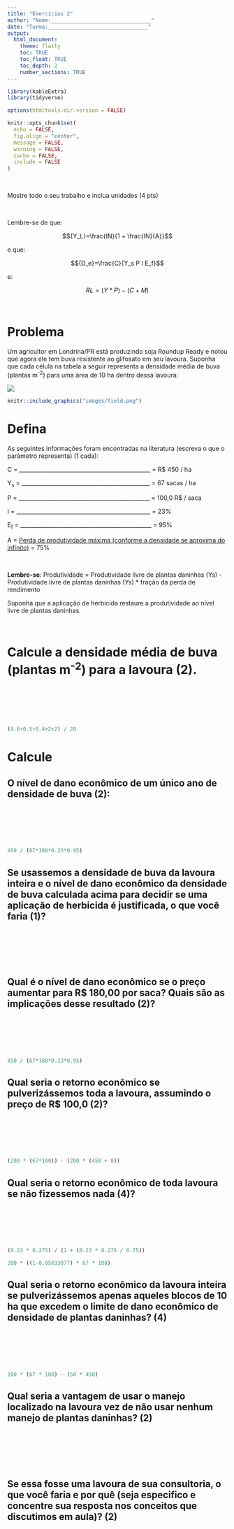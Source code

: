 ```yaml
---
title: "Exercícios 2"
author: "Nome:________________________________"
date: "Turma:________________________________"
output:
  html_document:
    theme: flatly
    toc: TRUE
    toc_float: TRUE
    toc_depth: 2
    number_sections: TRUE
---
```


```r
library(kableExtra)
library(tidyverse)
```


```r
options(htmltools.dir.version = FALSE)

knitr::opts_chunk$set(
  echo = FALSE,
  fig.align = "center",
  message = FALSE,
  warning = FALSE,
  cache = FALSE,
  include = FALSE
)
```



<br>

Mostre todo o seu trabalho e inclua unidades (4 pts)

<br>

Lembre-se de que: 

$${Y_L}=\frac{IN}{1 + \frac{IN}{A}}$$

e que:

$${D_e}=\frac{C}{Y_s P I E_f}$$

e:

$${RL}= (Y * P) - (C + M) $$

<br>

# Problema

Um agricultor em Londrina/PR está produzindo soja Roundup Ready e notou que agora ele tem buva resistente ao glifosato em seu lavoura. Suponha que cada célula na tabela a seguir representa a densidade média de buva (plantas m<sup>-2</sup>) para uma área de 10 ha dentro dessa lavoura:


![](images/field.png)
```r
knitr::include_graphics("images/field.png")
```




# Defina

As seguintes informações foram encontradas na literatura (escreva o que o parâmetro representa) (1 cada):

C = _______________________________________________ = R$ 450 / ha

Y<sub>s</sub> = ______________________________________________ = 67 sacas / ha

P = _______________________________________________ = 100,0 R$ / saca

I = ________________________________________________ = 23%

E<sub>f</sub> = _______________________________________________ = 95%

A = <ins>Perda de produtividade máxima (conforme a densidade se aproxima do infinito)</ins> = 75%

<br>

**Lembre-se**: Produtividade = Produtividade livre de plantas daninhas (Ys) - Produtividade livre de plantas daninhas (Ys) * fração da perda de rendimento 

Suponha que a aplicação de herbicida restaure a produtividade ao nível livre de plantas daninhas.


<br>

# Calcule a densidade média de buva (plantas m<sup>-2</sup>) para a lavoura (2).

<br>

<br>

<br>

```r
(0.6+0.5+0.4+2+2) / 20
```


# Calcule 

## O nível de dano econômico de um único ano de densidade de buva (2):

<br>

<br>

<br>

```r
450 / (67*100*0.23*0.95)
```



## Se usassemos a densidade de buva da lavoura inteira e o nível de dano econômico da densidade de buva calculada acima para decidir se uma aplicação de herbicida é justificada, o que você faria (1)?

<br>

<br>

<br>

## Qual é o nível de dano econômico se o preço aumentar para R$ 180,00 por saca? Quais são as implicações desse resultado (2)?

<br>

<br>

<br>

```r
450 / (67*180*0.23*0.95)
```

## Qual seria o retorno econômico se pulverizássemos toda a lavoura, assumindo o preço de R$ 100,0 (2)?

<br>

<br>

<br>

```r
(200 * (67*100)) - (200 * (450 + 0))
```



## Qual seria o retorno econômico de toda lavoura se não fizessemos nada (4)?

<br>

<br>

<br>

```r
(0.23 * 0.275) / (1 + (0.23 * 0.275 / 0.75))
```


```r
200 * ((1-0.05833077) * 67 * 100)
```


## Qual seria o retorno econômico da lavoura inteira se pulverizássemos apenas aqueles blocos de 10 ha que excedem o limite de dano econômico de densidade de plantas daninhas? (4)

<br>

<br>

<br>

```r
200 * (67 * 100) - (50 * 450)
```


## Qual seria a vantagem de usar o manejo localizado na lavoura vez de não usar nenhum manejo de plantas daninhas? (2)

<br>

<br>

<br>

## Se essa fosse uma lavoura de sua consultoria, o que você faria e por quê (seja especifico e concentre sua resposta nos conceitos que discutimos em aula)? (2)

<br>

<br>

<br>



